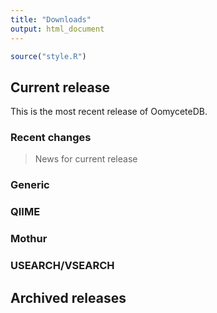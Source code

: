 ```yaml
---
title: "Downloads"
output: html_document
---
```


```r
source("style.R")
```

## Current release

This is the most recent release of OomyceteDB.

### Recent changes

> News for current release

### Generic

### QIIME

### Mothur

### USEARCH/VSEARCH

## Archived releases

